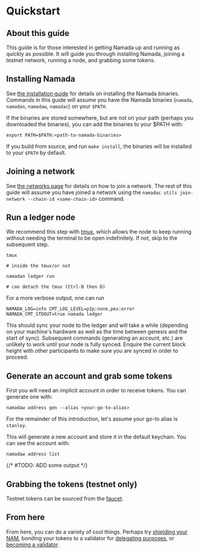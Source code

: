 # Quickstart

## About this guide

This guide is for those interested in getting Namada up and running as quickly as possible. It will guide you through installing Namada, joining a testnet network, running a node, and grabbing some tokens.

## Installing Namada

See [the installation guide](./install.mdx) for details on installing the Namada binaries. Commands in this guide will assume you have the Namada binaries (`namada`, `namadan`, `namadaw`, `namadac`) on your `$PATH`.

If the binaries are stored somewhere, but are not on your path (perhaps you downloaded the binaries), you can add the binaries to your $PATH with:

```shell copy
export PATH=$PATH:<path-to-namada-binaries>
```

If you build from source, and run `make install`, the binaries will be installed to your `$PATH` by default.

## Joining a network

See [the networks page](../networks.mdx) for details on how to join a network. The rest of this guide will assume you have joined a network using the `namadac utils join-network --chain-id <some-chain-id>` command.

## Run a ledger node

We recommend this step with [tmux](https://www.hamvocke.com/blog/a-quick-and-easy-guide-to-tmux/), which allows the node to keep running without needing the terminal to be open indefinitely. If not, skip to the subsequent step.

```shell copy
tmux

# inside the tmux/or not

namadan ledger run

# can detach the tmux (Ctrl-B then D)
```

For a more verbose output, one can run

```shell copy
NAMADA_LOG=info CMT_LOG_LEVEL=p2p:none,pex:error NAMADA_CMT_STDOUT=true namada ledger
```

This should sync your node to the ledger and will take a while (depending on your machine's hardware as well as the time between genesis and the start of sync). Subsequent commands (generating an account, etc.) are unlikely to work until your node is fully synced. Enquire the current block height with other participants to make sure you are synced in order to proceed.

## Generate an account and grab some tokens

First you will need an implicit account in order to receive tokens. You can generate one with:

```shell copy
namadaw address gen --alias <your-go-to-alias>
```

For the remainder of this introduction, let's assume your go-to alias is `stanley`.

This will generate a new account and store it in the default keychain. You can see the account with:

```shell copy
namadaw address list
```

{/* #TODO: ADD some output */}

## Grabbing the tokens (testnet only)

Testnet tokens can be sourced from the [faucet](https://faucet.heliax.click).


## From here

From here, you can do a variety of cool things. Perhaps try [shielding your NAM](../users/shielded-accounts/shielded-transfers.mdx), bonding your tokens to a validator for [delegating purposes](../users/delegators.mdx), or [becoming a validator](../operators/validators.mdx).
